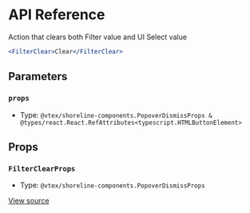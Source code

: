 # API Reference

Action that clears both Filter value and UI Select value

```jsx
<FilterClear>Clear</FilterClear>
```

## Parameters

### `props`

- Type: `@vtex/shoreline-components.PopoverDismissProps & @types/react.React.RefAttributes<typescript.HTMLButtonElement>`

## Props

### `FilterClearProps`

- Type: `@vtex/shoreline-components.PopoverDismissProps`

[View source](https://github.com/vtex/shoreline/blob/b54200eed/packages/components/src/filter/filter-clear.tsx#L13)
